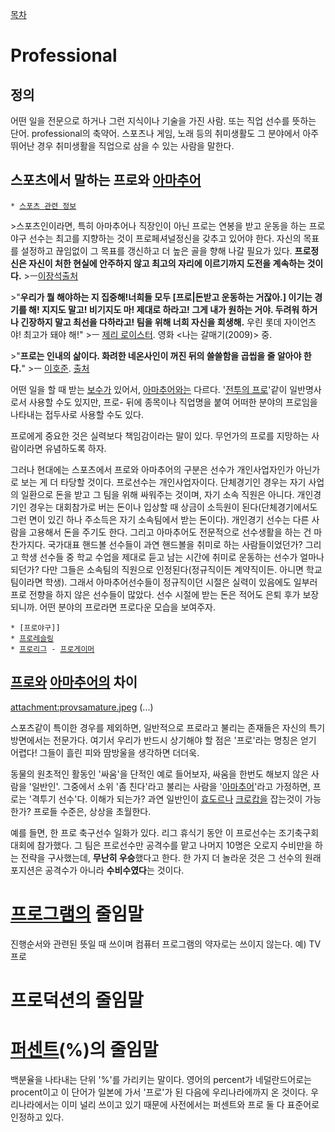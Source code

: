 [[목차]]
= Professional =
== 정의 ==
어떤 일을 전문으로 하거나 그런 지식이나 기술을 가진 사람. 또는 직업 선수를 뜻하는 단어. professional의 축약어. 스포츠나 게임, 노래 등의 취미생활도 그 분야에서 아주 뛰어난 경우 취미생활을 직업으로 삼을 수 있는 사람을 말한다.

== 스포츠에서 말하는 프로와 [[아마추어]] ==
 * [[스포츠 관련 정보]]

>스포츠인이라면, 특히 아마추어나 직장인이 아닌 프로는 연봉을 받고 운동을 하는 프로야구 선수는 최고를 지향하는 것이 프로페셔널정신을 갖추고 있어야 한다. 자신의 목표를 설정하고 끊임없이 그 목표를 갱신하고 더 높은 골을 향해 나갈 필요가 있다. '''프로정신은 자신이 처한 현실에 안주하지 않고 최고의 자리에 이르기까지 도전을 계속하는 것이다.'''
>ㅡ[[이장석]][http://job.dcinside.com/board/view/?id=sh&no=2974726 출처]

>"'''우리가 뭘 해야하는 지 집중해!너희들 모두 [프로|돈받고 운동하는 거잖아.] 이기는 경기를 해! 지지도 말고! 비기지도 마! 제대로 하라고! 그게 내가 원하는 거야. 두려워 하거나 긴장하지 말고 최선을 다하라고! 팀을 위해 너희 자신을 희생해.''' 우린 롯데 자이언츠야! 최고가 돼야 해!"
>ㅡ [[제리 로이스터]]. 영화 <나는 갈매기(2009)> 중.

>"'''프로는 인내의 삶이다. 화려한 네온사인이 꺼진 뒤의 쓸쓸함을 곱씹을 줄 알아야 한다.'''"
>ㅡ [[이호준]]. [http://sports.news.naver.com/sports/index.nhn?category=baseball&ctg=news&mod=read&office_id=380&article_id=0000000297 출처]

어떤 일을 할 때 받는 [[보수]]가 있어서, [[아마추어]]와는 다르다. '[[츠루기 테츠야|전투의 프로]]'같이 일반명사로서 사용할 수도 있지만, 프로- 뒤에 종목이나 직업명을 붙여 어떠한 분야의 프로임을 나타내는 접두사로 사용할 수도 있다.

프로에게 중요한 것은 실력보다 책임감이라는 말이 있다. 무언가의 프로를 지망하는 사람이라면 유념하도록 하자.

그러나 현대에는 스포츠에서 프로와 아마추어의 구분은 선수가 개인사업자인가 아닌가로 보는 게 더 타당할 것이다. 프로선수는 개인사업자이다. 단체경기인 경우는 자기 사업의 일환으로 돈을 받고 그 팀을 위해 싸워주는 것이며, 자기 소속 직원은 아니다. 개인경기인 경우는 대회참가로 버는 돈이나 입상할 때 상금이 소득원이 된다(단체경기에서도 그런 면이 있긴 하나 주소득은 자기 소속팀에서 받는 돈이다). 개인경기 선수는 다른 사람을 고용해서 돈을 주기도 한다. 그리고 아마추어도 전문적으로 선수생활을 하는 건 마찬가지다. 국가대표 핸드볼 선수들이 과연 핸드볼을 취미로 하는 사람들이었던가? 그리고 학생 선수들 중 학교 수업을 제대로 듣고 남는 시간에 취미로 운동하는 선수가 얼마나 되던가? 다만 그들은 소속팀의 직원으로 인정된다(정규직이든 계약직이든. 아니면 학교 팀이라면 학생). 그래서 아마추어선수들이 정규직이던 시절은 실력이 있음에도 일부러 프로 전향을 하지 않은 선수들이 많았다. 선수 시절에 받는 돈은 적어도 은퇴 후가 보장되니까. 어떤 분야의 프로라면 프로다운 모습을 보여주자.

 * [프로야구]]
 * [[프로레슬링]]
 * [[프로리그]] - [[프로게이머]]

== [[프로]]와 [[아마추어]]의 차이 ==
attachment:provsamature.jpeg
(...)

스포츠같이 특이한 경우를 제외하면, 일반적으로 프로라고 불리는 존재들은 자신의 특기 방면에서는 전문가다. 여기서 우리가 반드시 상기해야 할 점은 '프로'라는 명칭은 얻기 어렵다! 그들이 흘린 피와 땀방울을 생각하면 더더욱.

동물의 원초적인 활동인 '싸움'을 단적인 예로 들어보자, 싸움을 한번도 해보지 않은 사람을 '일반인'. 그중에서 소위 '좀 친다'라고 불리는 사람을 '[[아마추어]]'라고 가정하면, 프로는 '격투기 선수'다. 이해가 되는가? 과연 일반인이 [[효도르]]나 [[크로캅]]을 잡는것이 가능한가? 프로들 수준은, 상상을 초월한다.

예를 들면, 한 프로 축구선수 일화가 있다. 리그 휴식기 동안 이 프로선수는 조기축구회 대회에 참가했다. 그 팀은 프로선수만 공격수를 맡고 나머지 10명은 오로지 수비만을 하는 전략을 구사했는데, '''무난히 우승'''했다고 한다. 한 가지 더 놀라운 것은 그 선수의 원래 포지션은 공격수가 아니라 '''수비수였다'''는 것이다.

= [[프로그램]]의 줄임말 =
진행순서와 관련된 뜻일 때 쓰이며 컴퓨터 프로그램의 약자로는 쓰이지 않는다. 예) TV프로 

= 프로덕션의 줄임말 =

= [[퍼센트]](%)의 줄임말 =
백분율을 나타내는 단위 '%'를 가리키는 말이다. 영어의 percent가 네덜란드어로는 procent이고 이 단어가 일본에 가서 '프로'가 된 다음에 우리나라에까지 온 것이다. 우리나라에서는 이미 널리 쓰이고 있기 때문에 사전에서는 퍼센트와 프로 둘 다 표준어로 인정하고 있다.
